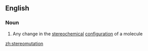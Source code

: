 ==English==

===Noun===
{{en-noun}}

# {{context|chemistry|lang=en}} Any change in the [[stereochemical]] [[configuration]] of a molecule

[[zh:stereomutation]]